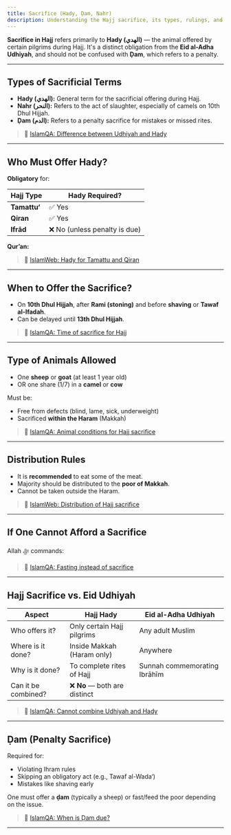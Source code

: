 ```yaml
---
title: Sacrifice (Hady, Ḍam, Nahr)
description: Understanding the Hajj sacrifice, its types, rulings, and how it differs from Eid al-Adha Udhiyah.
---
```



**Sacrifice in Hajj** refers primarily to **Hady (الهدي)** — the animal offered by certain pilgrims during Hajj. It's a distinct obligation from the **Eid al-Adha Udhiyah**, and should not be confused with **Ḍam**, which refers to a penalty.

---

## Types of Sacrificial Terms

- **Hady (الهدي):** General term for the sacrificial offering during Hajj.
- **Nahr (النحر):** Refers to the act of slaughter, especially of camels on 10th Dhul Hijjah.
- **Ḍam (الدم):** Refers to a penalty sacrifice for mistakes or missed rites.

> 🔗 [IslamQA: Difference between Udhiyah and Hady](https://islamqa.info/en/answers/52640)

---

## Who Must Offer Hady?

**Obligatory** for:

| Hajj Type      | Hady Required? |
|----------------|----------------|
| **Tamattu‘**   | ✅ Yes          |
| **Qiran**      | ✅ Yes          |
| **Ifrād**      | ❌ No (unless penalty is due) |

**Qur’an:**

<Citation
  arabic="فَمَن تَمَتَّعَ بِالْعُمْرَةِ إِلَى الْحَجِّ فَمَا اسْتَيْسَرَ مِنَ الْهَدْيِ"
  transliteration="Faman tamattaʿa bil-ʿumrati ilā al-ḥajji famā istaysara min al-hadyi"
  translation="Whoever performs ‘Umrah followed by Hajj [must] offer what can be obtained with ease of sacrificial animals."
  source="Surah Al-Baqarah 2:196"
  sourceLink="https://quran.com/2/196"
/>

> 🔗 [IslamWeb: Hady for Tamattu and Qiran](https://www.islamweb.net/en/fatwa/85284)

---

## When to Offer the Sacrifice?

- On **10th Dhul Hijjah**, after **Rami (stoning)** and before **shaving** or **Tawaf al-Ifadah**.
- Can be delayed until **13th Dhul Hijjah**.

> 🔗 [IslamQA: Time of sacrifice for Hajj](https://islamqa.info/en/answers/45796)

---

## Type of Animals Allowed

- One **sheep** or **goat** (at least 1 year old)
- OR one share (1/7) in a **camel** or **cow**

Must be:
- Free from defects (blind, lame, sick, underweight)
- Sacrificed **within the Haram** (Makkah)

> 🔗 [IslamQA: Animal conditions for Hajj sacrifice](https://islamqa.info/en/answers/45699)

---

## Distribution Rules

- It is **recommended** to eat some of the meat.
- Majority should be distributed to the **poor of Makkah**.
- Cannot be taken outside the Haram.

> 🔗 [IslamWeb: Distribution of Hajj sacrifice](https://www.islamweb.net/en/fatwa/88428)

---

## If One Cannot Afford a Sacrifice

Allah ﷻ commands:

<Citation
  arabic="فَمَن لَّمْ يَجِدْ فَصِيَامُ ثَلَاثَةِ أَيَّامٍ فِي الْحَجِّ وَسَبْعَةٍ إِذَا رَجَعْتُمْ ۗ تِلْكَ عَشَرَةٌ كَامِلَةٌ"
  transliteration="Faman lam yajid fa-ṣiyāmu thalāthati ayyāmin fī al-ḥajji wa sabʿatin idhā rajaʿtum"
  translation="And whoever cannot find [an animal] – then a fast of three days during Hajj and of seven when you have returned – those are ten complete [days]."
  source="Surah Al-Baqarah 2:196"
  sourceLink="https://quran.com/2/196"
/>

> 🔗 [IslamQA: Fasting instead of sacrifice](https://islamqa.info/en/answers/193697)

---

## Hajj Sacrifice vs. Eid Udhiyah

| Aspect                  | Hajj Hady                      | Eid al-Adha Udhiyah          |
|-------------------------|-------------------------------|------------------------------|
| Who offers it?          | Only certain Hajj pilgrims     | Any adult Muslim             |
| Where is it done?       | Inside Makkah (Haram only)     | Anywhere                      |
| Why is it done?         | To complete rites of Hajj      | Sunnah commemorating Ibrāhīm |
| Can it be combined?     | ❌ **No** — both are distinct   |                              |

> 🔗 [IslamQA: Cannot combine Udhiyah and Hady](https://islamqa.info/en/answers/52640)

---

## Ḍam (Penalty Sacrifice)

Required for:

- Violating Ihram rules
- Skipping an obligatory act (e.g., Tawaf al-Wada‘)
- Mistakes like shaving early

One must offer a **ḍam** (typically a sheep) or fast/feed the poor depending on the issue.

> 🔗 [IslamQA: When is Ḍam due?](https://islamqa.info/en/answers/193116)

---

